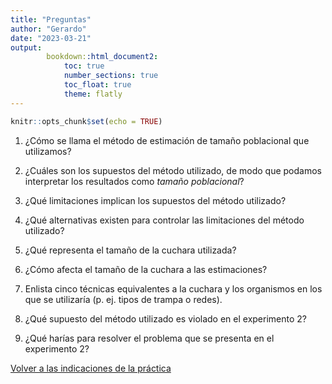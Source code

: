 ```yaml
---
title: "Preguntas"
author: "Gerardo"
date: "2023-03-21"
output:
        bookdown::html_document2:
            toc: true 
            number_sections: true
            toc_float: true
            theme: flatly
---
```


```r
knitr::opts_chunk$set(echo = TRUE)
```

1. ¿Cómo se llama el método de estimación de tamaño poblacional que utilizamos?

2. ¿Cuáles son los supuestos del método utilizado, de modo que podamos interpretar los resultados como *tamaño poblacional*?

3. ¿Qué limitaciones implican los supuestos del método utilizado?

4. ¿Qué alternativas existen para controlar las limitaciones del método utilizado?

5. ¿Qué representa el tamaño de la cuchara utilizada?

6. ¿Cómo afecta el tamaño de la cuchara a las estimaciones?

7. Enlista cinco técnicas equivalentes a la cuchara y los organismos en los que se utilizaría (p. ej. tipos de trampa o redes).

8. ¿Qué supuesto del método utilizado es violado en el experimento 2?

9. ¿Qué harías para resolver el problema que se presenta en el experimento 2?

[Volver a las indicaciones de la práctica](Practica-estimacion.html)